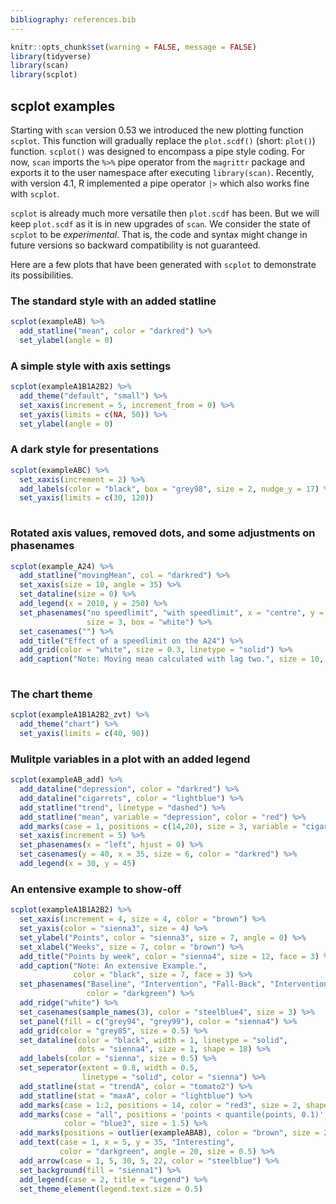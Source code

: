```yaml
---
bibliography: references.bib
---
```


```r
knitr::opts_chunk$set(warning = FALSE, message = FALSE)
library(tidyverse)
library(scan)
library(scplot)
```

## scplot examples

Starting with `scan` version 0.53 we introduced the new plotting function `scplot`. This function will gradually replace the `plot.scdf()` (short: `plot()`) function. `scplot()` was designed to encompass a pipe style coding. For now, `scan` imports the `%>%` pipe operator from the `magrittr` package and exports it to the user namespace after executing `library(scan)`. Recently, with version 4.1, R implemented a pipe operator `|>` which also works fine with `scplot`.

`scplot` is already much more versatile then `plot.scdf` has been. But we will keep `plot.scdf` as it is in new upgrades of `scan`. We consider the state of `scplot` to be *experimental*. That is, the code and syntax might change in future versions so backward compatibility is not guaranteed.

Here are a few plots that have been generated with `scplot` to demonstrate its possibilities.

### The standard style with an added statline

```r
scplot(exampleAB) %>%
  add_statline("mean", color = "darkred") %>%
  set_ylabel(angle = 0)

```

### A simple style with axis settings

```r
scplot(exampleA1B1A2B2) %>% 
  add_theme("default", "small") %>% 
  set_xaxis(increment = 5, increment_from = 0) %>%
  set_yaxis(limits = c(NA, 50)) %>%
  set_ylabel(angle = 0)
```

### A dark style for presentations

```r
scplot(exampleABC) %>% 
  set_xaxis(increment = 2) %>%
  add_labels(color = "black", box = "grey98", size = 2, nudge_y = 17) %>%
  set_yaxis(limits = c(30, 120))
 
```

### Rotated axis values, removed dots, and some adjustments on phasenames

```r
scplot(example_A24) %>% 
  add_statline("movingMean", col = "darkred") %>%
  set_xaxis(size = 10, angle = 35) %>%
  set_dataline(size = 0) %>%
  add_legend(x = 2010, y = 250) %>%
  set_phasenames("no speedlimit", "with speedlimit", x = "centre", y = "top", 
                 size = 3, box = "white") %>%
  set_casenames("") %>%
  add_title("Effect of a speedlimit on the A24") %>%
  add_grid(color = "white", size = 0.3, linetype = "solid") %>%
  add_caption("Note: Moving mean calculated with lag two.", size = 10, face = 3)
  
```

### The chart theme

```r
scplot(exampleA1B1A2B2_zvt) %>% 
  add_theme("chart") %>%
  set_yaxis(limits = c(40, 90))
```

### Mulitple variables in a plot with an added legend

```r
scplot(exampleAB_add) %>%
  add_dataline("depression", color = "darkred") %>% 
  add_dataline("cigarrets", color = "lightblue") %>%
  add_statline("trend", linetype = "dashed") %>%
  add_statline("mean", variable = "depression", color = "red") %>%
  add_marks(case = 1, positions = c(14,20), size = 3, variable = "cigarrets") %>%
  set_xaxis(increment = 5) %>%
  set_phasenames(x = "left", hjust = 0) %>%
  set_casenames(y = 40, x = 35, size = 6, color = "darkred") %>%
  add_legend(x = 30, y = 45) 


```

### An entensive example to show-off

```r
scplot(exampleA1B1A2B2) %>% 
  set_xaxis(increment = 4, size = 4, color = "brown") %>%
  set_yaxis(color = "sienna3", size = 4) %>%
  set_ylabel("Points", color = "sienna3", size = 7, angle = 0) %>%
  set_xlabel("Weeks", size = 7, color = "brown") %>%
  add_title("Points by week", color = "sienna4", size = 12, face = 3) %>%
  add_caption("Note: An extensive Example.", 
              color = "black", size = 7, face = 3) %>%
  set_phasenames("Baseline", "Intervention", "Fall-Back", "Intervention_2", 
                 color = "darkgreen") %>%
  add_ridge("white") %>%
  set_casenames(sample_names(3), color = "steelblue4", size = 3) %>%
  set_panel(fill = c("grey94", "grey99"), color = "sienna4") %>%
  add_grid(color = "grey85", size = 0.5) %>%
  set_dataline(color = "black", width = 1, linetype = "solid", 
               dots = "sienna4", size = 1, shape = 18) %>%
  add_labels(color = "sienna", size = 0.5) %>%
  set_seperator(extent = 0.8, width = 0.5, 
                linetype = "solid", color = "sienna") %>%
  add_statline(stat = "trendA", color = "tomato2") %>%
  add_statline(stat = "maxA", color = "lightblue") %>%
  add_marks(case = 1:2, positions = 14, color = "red3", size = 2, shape = 4) %>%
  add_marks(case = "all", positions = 'points < quantile(points, 0.1)', 
            color = "blue3", size = 1.5) %>%
  add_marks(positions = outlier(exampleABAB), color = "brown", size = 2) %>%
  add_text(case = 1, x = 5, y = 35, "Interesting", 
           color = "darkgreen", angle = 20, size = 0.5) %>%
  add_arrow(case = 1, 5, 30, 5, 22, color = "steelblue") %>%
  set_background(fill = "sienna1") %>%
  add_legend(case = 2, title = "Legend") %>%
  set_theme_element(legend.text.size = 0.5)

```
